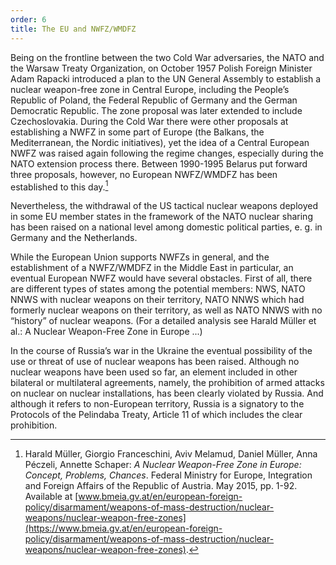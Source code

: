 ---
order: 6
title: The EU and NWFZ/WMDFZ
---

Being on the frontline between the two Cold War adversaries, the NATO and the Warsaw Treaty Organization, on October 1957 Polish Foreign Minister Adam Rapacki introduced a plan to the UN General Assembly to establish a nuclear weapon-free zone in Central Europe, including the People’s Republic of Poland, the Federal Republic of Germany and the German Democratic Republic. The zone proposal was later extended to include Czechoslovakia. During the Cold War there were other proposals at establishing a NWFZ in some part of Europe (the Balkans, the Mediterranean, the Nordic initiatives), yet the idea of a Central European NWFZ was raised again following the regime changes, especially during the NATO extension process there. Between 1990-1995 Belarus put forward three proposals, however, no European NWFZ/WMDFZ has been established to this day.[^1]

Nevertheless, the withdrawal of the US tactical nuclear weapons deployed in some EU member states in the framework of the NATO nuclear sharing has been raised on a national level among domestic political parties, e. g. in Germany and the Netherlands.

While the European Union supports NWFZs in general, and the establishment of a NWFZ/WMDFZ in the Middle East in particular, an eventual European NWFZ would have several obstacles. First of all, there are different types of states among the potential members: NWS, NATO NNWS with nuclear weapons on their territory, NATO NNWS which had formerly nuclear weapons on their territory, as well as NATO NNWS with no “history” of nuclear weapons. (For a detailed analysis see Harald Müller et al.: A Nuclear Weapon-Free Zone in Europe ...)

In the course of Russia’s war in the Ukraine the eventual possibility of the use or threat of use of nuclear weapons has been raised. Although no nuclear weapons have been used so far, an element included in other bilateral or multilateral agreements, namely, the prohibition of armed attacks on nuclear on nuclear installations, has been clearly violated by Russia. And although it refers to non-European territory, Russia is a signatory to the Protocols of the Pelindaba Treaty, Article 11 of which includes the clear prohibition.

[^1]: Harald Müller, Giorgio Franceschini, Aviv Melamud, Daniel Müller, Anna Péczeli, Annette Schaper: _A Nuclear Weapon-Free Zone in Europe: Concept, Problems, Chances_. Federal Ministry for Europe, Integration and Foreign Affairs of the Republic of Austria. May 2015, pp. 1-92. Available at [www.bmeia.gv.at/en/european-foreign-policy/disarmament/weapons-of-mass-destruction/nuclear-weapons/nuclear-weapon-free-zones](https://www.bmeia.gv.at/en/european-foreign-policy/disarmament/weapons-of-mass-destruction/nuclear-weapons/nuclear-weapon-free-zones).
